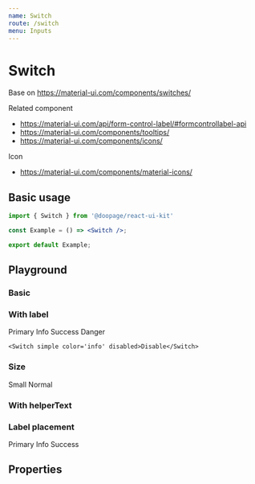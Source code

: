 ```yaml
---
name: Switch
route: /switch
menu: Inputs
---
```







# Switch
Base on https://material-ui.com/components/switches/

Related component
- https://material-ui.com/api/form-control-label/#formcontrollabel-api
- https://material-ui.com/components/tooltips/
- https://material-ui.com/components/icons/

Icon
- https://material-ui.com/components/material-icons/

## Basic usage

```jsx
import { Switch } from '@doopage/react-ui-kit'

const Example = () => <Switch />;

export default Example;
```

## Playground

### Basic
<Playground>
    <Switch color='primary'/>
    <Switch color='primary' disabled/>
</Playground>

### With label
<Playground>
    <Switch color='primary' checked>Primary</Switch>
    <Switch color='info' checked>Info</Switch>
    <Switch color='warning' label='Warning' checked/>
    <Switch color='success' checked>Success</Switch>
    <Switch color='danger' checked>Danger</Switch>

    <Switch simple color='info' disabled>Disable</Switch>
</Playground>

### Size
<Playground>
    <Switch size='small' color='success'>Small</Switch>
    <Switch size='normal' color='warning'>Normal</Switch>
</Playground>

### With helperText
<Playground>
    <Switch helperText='this is heplerText'/>
</Playground>

### Label placement
<Playground>
    <Space spaceWidth={15}>
        <Switch color='primary' checked labelPlacement='start'>Primary</Switch>
        <Switch color='info' checked labelPlacement='end'>Info</Switch>
        <Switch color='warning' label='Warning' checked labelPlacement='bottom'/>
        <Switch color='success' checked labelPlacement='top'>Success</Switch>
    </Space>
</Playground>

## Properties

<Props of={Switch} table/>
